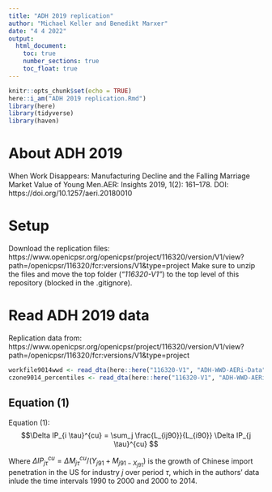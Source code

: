 ```yaml
---
title: "ADH 2019 replication"
author: "Michael Keller and Benedikt Marxer"
date: "4 4 2022"
output:
  html_document:
    toc: true
    number_sections: true
    toc_float: true
---
```


```r
knitr::opts_chunk$set(echo = TRUE)
here::i_am("ADH 2019 replication.Rmd")
library(here)
library(tidyverse)
library(haven)
```

# About ADH 2019

When Work Disappears: Manufacturing Decline and the Falling Marriage Market Value of Young Men.AER: Insights 2019, 1(2): 161–178. DOI: https://doi.org/10.1257/aeri.20180010

# Setup

Download the replication files: https://www.openicpsr.org/openicpsr/project/116320/version/V1/view?path=/openicpsr/116320/fcr:versions/V1&type=project
Make sure to unzip the files and move the top folder (*"116320-V1"*) to the top level of this repository (blocked in the .gitignore). 


# Read ADH 2019 data

Replication data from:  https://www.openicpsr.org/openicpsr/project/116320/version/V1/view?path=/openicpsr/116320/fcr:versions/V1&type=project

```r
workfile9014wwd <- read_dta(here::here("116320-V1", "ADH-WWD-AERi-Data", "dta", "workfile9014wwd.dta"))
czone9014_percentiles <- read_dta(here::here("116320-V1", "ADH-WWD-AERi-Data", "dta", "czone9014_percentiles.dta"))
```

## Equation (1)

Equation (1): $$\Delta IP_{i \tau}^{cu} = \sum_j \frac{L_{ij90}}{L_{i90}} \Delta IP_{j \tau}^{cu} $$

Where $\Delta IP_{j \tau}^{cu} = \Delta M_{j \tau}^{cu} / (Y_{j91} + M_{j91 - X_{j91}})$ is the growth of Chinese import penetration in the US for industry $j$ over period $\tau$, which in the authors' data inlude the time intervals 1990 to 2000 and 2000 to 2014.


